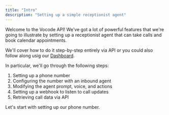 ```yaml
---
title: "Intro"
description: "Setting up a simple receptionist agent"
---
```


Welcome to the Vocode API! We've got a lot of powerful features that we're going to illustrate
by setting up a receptionist agent that can take calls and book calendar appointments.

We'll cover how to do it step-by-step entirely via API or you could also follow along usig our
[Dashboard](https://dashboard.vocode.dev).

In particular, we'll go through the following steps:

1. Setting up a phone number
2. Configuring the number with an inbound agent
3. Modifying the agent prompt, voice, and actions
4. Setting up a webhook to listen to call updates
5. Retrieving call data via API

Let's start with setting up our phone number.
